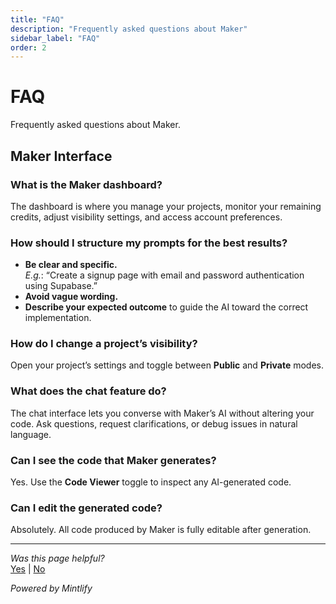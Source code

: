 ```yaml
---
title: "FAQ"
description: "Frequently asked questions about Maker"
sidebar_label: "FAQ"
order: 2
---
```


# FAQ

Frequently asked questions about Maker.

## Maker Interface

### What is the Maker dashboard?  
The dashboard is where you manage your projects, monitor your remaining credits, adjust visibility settings, and access account preferences.

### How should I structure my prompts for the best results?  
- **Be clear and specific.**  
  _E.g._: “Create a signup page with email and password authentication using Supabase.”  
- **Avoid vague wording.**  
- **Describe your expected outcome** to guide the AI toward the correct implementation.

### How do I change a project’s visibility?  
Open your project’s settings and toggle between **Public** and **Private** modes.

### What does the chat feature do?  
The chat interface lets you converse with Maker’s AI without altering your code. Ask questions, request clarifications, or debug issues in natural language.

### Can I see the code that Maker generates?  
Yes. Use the **Code Viewer** toggle to inspect any AI-generated code.

### Can I edit the generated code?  
Absolutely. All code produced by Maker is fully editable after generation.

---

*Was this page helpful?*  
[Yes]() | [No]()

*Powered by Mintlify*
